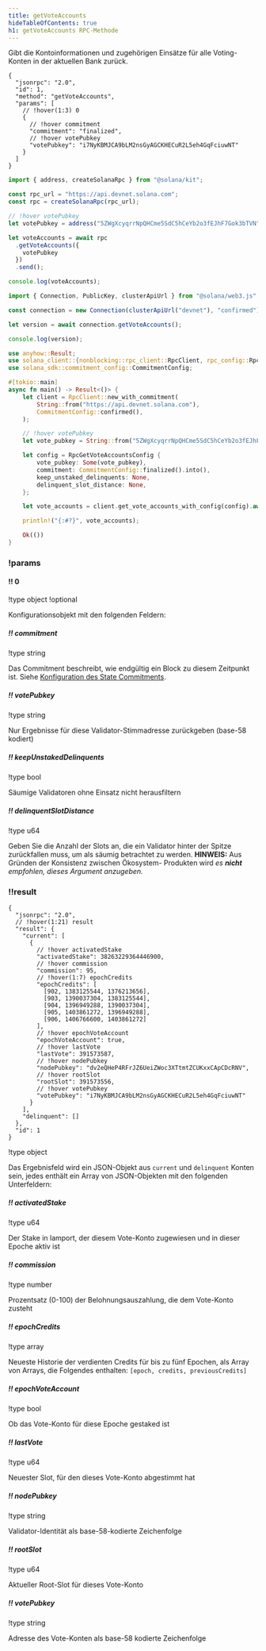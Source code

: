 ```yaml
---
title: getVoteAccounts
hideTableOfContents: true
h1: getVoteAccounts RPC-Methode
---
```


Gibt die Kontoinformationen und zugehörigen Einsätze für alle Voting-Konten in
der aktuellen Bank zurück.

<APIMethod>

```jsonc !!request curl
{
  "jsonrpc": "2.0",
  "id": 1,
  "method": "getVoteAccounts",
  "params": [
    // !hover(1:3) 0
    {
      // !hover commitment
      "commitment": "finalized",
      // !hover votePubkey
      "votePubkey": "i7NyKBMJCA9bLM2nsGyAGCKHECuR2L5eh4GqFciuwNT"
    }
  ]
}
```

```ts !!request title="Kit"
import { address, createSolanaRpc } from "@solana/kit";

const rpc_url = "https://api.devnet.solana.com";
const rpc = createSolanaRpc(rpc_url);

// !hover votePubkey
let votePubkey = address("5ZWgXcyqrrNpQHCme5SdC5hCeYb2o3fEJhF7Gok3bTVN");

let voteAccounts = await rpc
  .getVoteAccounts({
    votePubkey
  })
  .send();

console.log(voteAccounts);
```

```ts !!request title="web3.js"
import { Connection, PublicKey, clusterApiUrl } from "@solana/web3.js";

const connection = new Connection(clusterApiUrl("devnet"), "confirmed");

let version = await connection.getVoteAccounts();

console.log(version);
```

```rs !!request title="Rust"
use anyhow::Result;
use solana_client::{nonblocking::rpc_client::RpcClient, rpc_config::RpcGetVoteAccountsConfig};
use solana_sdk::commitment_config::CommitmentConfig;

#[tokio::main]
async fn main() -> Result<()> {
    let client = RpcClient::new_with_commitment(
        String::from("https://api.devnet.solana.com"),
        CommitmentConfig::confirmed(),
    );

    // !hover votePubkey
    let vote_pubkey = String::from("5ZWgXcyqrrNpQHCme5SdC5hCeYb2o3fEJhF7Gok3bTVN");

    let config = RpcGetVoteAccountsConfig {
        vote_pubkey: Some(vote_pubkey),
        commitment: CommitmentConfig::finalized().into(),
        keep_unstaked_delinquents: None,
        delinquent_slot_distance: None,
    };

    let vote_accounts = client.get_vote_accounts_with_config(config).await?;

    println!("{:#?}", vote_accounts);

    Ok(())
}
```

### !params

#### !! 0

!type object !optional

Konfigurationsobjekt mit den folgenden Feldern:

##### !! commitment

!type string

Das Commitment beschreibt, wie endgültig ein Block zu diesem Zeitpunkt ist.
Siehe
[Konfiguration des State Commitments](/docs/rpc#configuring-state-commitment).

##### !! votePubkey

!type string

Nur Ergebnisse für diese Validator-Stimmadresse zurückgeben (base-58 kodiert)

##### !! keepUnstakedDelinquents

!type bool

Säumige Validatoren ohne Einsatz nicht herausfiltern

##### !! delinquentSlotDistance

!type u64

Geben Sie die Anzahl der Slots an, die ein Validator hinter der Spitze
zurückfallen muss, um als säumig betrachtet zu werden. **HINWEIS:** Aus Gründen
der Konsistenz zwischen Ökosystem- Produkten wird _es **nicht** empfohlen,
dieses Argument anzugeben._

### !!result

```jsonc !response
{
  "jsonrpc": "2.0",
  // !hover(1:21) result
  "result": {
    "current": [
      {
        // !hover activatedStake
        "activatedStake": 38263229364446900,
        // !hover commission
        "commission": 95,
        // !hover(1:7) epochCredits
        "epochCredits": [
          [902, 1383125544, 1376213656],
          [903, 1390037304, 1383125544],
          [904, 1396949288, 1390037304],
          [905, 1403861272, 1396949288],
          [906, 1406766600, 1403861272]
        ],
        // !hover epochVoteAccount
        "epochVoteAccount": true,
        // !hover lastVote
        "lastVote": 391573587,
        // !hover nodePubkey
        "nodePubkey": "dv2eQHeP4RFrJZ6UeiZWoc3XTtmtZCUKxxCApCDcRNV",
        // !hover rootSlot
        "rootSlot": 391573556,
        // !hover votePubkey
        "votePubkey": "i7NyKBMJCA9bLM2nsGyAGCKHECuR2L5eh4GqFciuwNT"
      }
    ],
    "delinquent": []
  },
  "id": 1
}
```

!type object

Das Ergebnisfeld wird ein JSON-Objekt aus `current` und `delinquent` Konten
sein, jedes enthält ein Array von JSON-Objekten mit den folgenden Unterfeldern:

##### !! activatedStake

!type u64

Der Stake in lamport, der diesem Vote-Konto zugewiesen und in dieser Epoche
aktiv ist

##### !! commission

!type number

Prozentsatz (0-100) der Belohnungsauszahlung, die dem Vote-Konto zusteht

##### !! epochCredits

!type array

Neueste Historie der verdienten Credits für bis zu fünf Epochen, als Array von
Arrays, die Folgendes enthalten: `[epoch, credits, previousCredits]`

##### !! epochVoteAccount

!type bool

Ob das Vote-Konto für diese Epoche gestaked ist

##### !! lastVote

!type u64

Neuester Slot, für den dieses Vote-Konto abgestimmt hat

##### !! nodePubkey

!type string

Validator-Identität als base-58-kodierte Zeichenfolge

##### !! rootSlot

!type u64

Aktueller Root-Slot für dieses Vote-Konto

##### !! votePubkey

!type string

Adresse des Vote-Konten als base-58 kodierte Zeichenfolge

</APIMethod>
